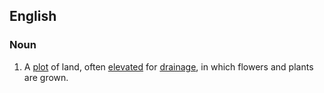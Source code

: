 ==English==

===Noun===
{{en-noun}}

#A [[plot]] of land, often [[elevated]] for [[drainage]], in which flowers and plants are grown.